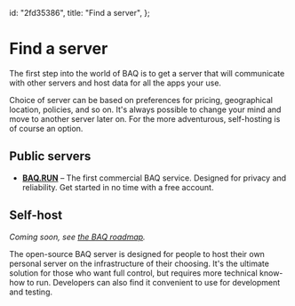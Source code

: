   id: "2fd35386",
  title: "Find a server",
};

# Find a server

The first step into the world of BAQ is to get a server that will communicate with other servers and host data for all the apps your use.

Choice of server can be based on preferences for pricing, geographical location, policies, and so on. It's always possible to change your mind and move to another server later on. For the more adventurous, self-hosting is of course an option.

## Public servers

- **[BAQ.RUN](https://baq.run)** – The first commercial BAQ service. Designed for privacy and reliability. Get started in no time with a free account.

## Self-host

_Coming soon, see [the BAQ roadmap](6e4376bd)._

The open-source BAQ server is designed for people to host their own personal server on the infrastructure of their choosing. It's the ultimate solution for those who want full control, but requires more technical know-how to run. Developers can also find it convenient to use for development and testing.
